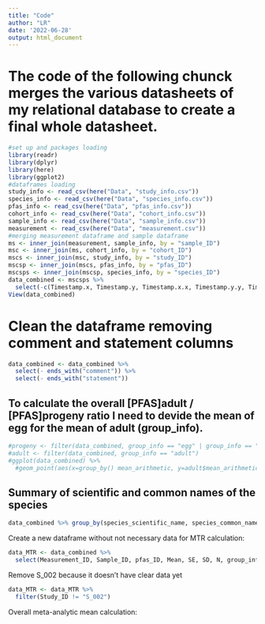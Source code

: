 ```yaml
---
title: "Code"
author: "LR"
date: '2022-06-28'
output: html_document
---
```


# The code of the following chunck merges the various datasheets of my relational database to create a final whole datasheet.

```r
#set up and packages loading
library(readr)
library(dplyr)
library(here)
library(ggplot2)
#dataframes loading
study_info <- read_csv(here("Data", "study_info.csv"))
species_info <- read_csv(here("Data", "species_info.csv"))
pfas_info <- read_csv(here("Data", "pfas_info.csv"))
cohort_info <- read_csv(here("Data", "cohort_info.csv"))
sample_info <- read_csv(here("Data", "sample_info.csv"))
measurement <- read_csv(here("Data", "measurement.csv"))
#merging measurement dataframe and sample dataframe
ms <- inner_join(measurement, sample_info, by = "sample_ID")
msc <- inner_join(ms, cohort_info, by = "cohort_ID")
mscs <- inner_join(msc, study_info, by = "study_ID")
mscsp <- inner_join(mscs, pfas_info, by = "pfas_ID")
mscsps <- inner_join(mscsp, species_info, by = "species_ID")
data_combined <- mscsps %>% 
  select(-c(Timestamp.x, Timestamp.y, Timestamp.x.x, Timestamp.y.y, Timestamp.x.x.x, Timestamp.y.y.y))
View(data_combined)
```
# Clean the dataframe removing comment and statement columns
```r
data_combined <- data_combined %>% 
  select(- ends_with("comment")) %>% 
  select(- ends_with("statement"))
```

## To calculate the overall [PFAS]adult / [PFAS]progeny ratio I need to devide the mean of egg for the mean of adult (group_info).
```r
#progeny <- filter(data_combined, group_info == "egg" | group_info == "chick")
#adult <- filter(data_combined, group_info == "adult")
#ggplot(data_combined) %>% 
  #geom_point(aes(x=group_by() mean_arithmetic, y=adult$mean_arithmetic))
```

## Summary of scientific and common names of the species
```r
data_combined %>% group_by(species_scientific_name, species_common_name) %>% summarise()
```


Create a new dataframe without not necessary data for MTR calculation:

```r
data_MTR <- data_combined %>%
  select(Measurement_ID, Sample_ID, pfas_ID, Mean, SE, SD, N, group_info, Cohort_ID, Sample_type, Species_ID, Study_ID)
```
Remove S_002 because it doesn't have clear data yet

```r
data_MTR <- data_MTR %>%
  filter(Study_ID != "S_002")
```
Overall meta-analytic mean calculation:
```r

```

